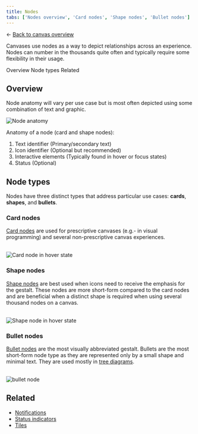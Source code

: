 ```yaml
---
title: Nodes
tabs: ['Nodes overview', 'Card nodes', 'Shape nodes', 'Bullet nodes']
---
```



← [Back to canvas overview](https://pages.github.ibm.com/cdai-design/pal/patterns/canvas/usage) 

<PageDescription>

Canvases use nodes as a way to depict relationships across an experience. Nodes can number in the thousands quite often and typically require some flexibility in their usage. 

</PageDescription>


<AnchorLinks>
  <AnchorLink>Overview</AnchorLink>
  <AnchorLink>Node types</AnchorLink>
  <AnchorLink>Related</AnchorLink>
</AnchorLinks>


## Overview

Node anatomy will vary per use case but is most often depicted using some combination of text and graphic.



<Row>
  <Column colMd={8} colLg={8}>

![Node anatomy](../images/nodeOverview.png)

</Column>
</Row>

Anatomy of a node (card and shape nodes):
1. Text identifier (Primary/secondary text)
2. Icon identifier (Optional but recommended)
3. Interactive elements (Typically found in hover or focus states)
4. Status (Optional)


## Node types

Nodes have three distinct types that address particular use cases: **cards**, **shapes**, and **bullets**.

### Card nodes

[Card nodes](card-nodes) are used for prescriptive canvases (e.g.- in visual programming) and several non-prescriptive canvas experiences.<br /><br />

<Row>
  <Column colMd={8} colLg={8}>

![Card node in hover state](../images/cardNodeEnabled.png)

</Column>
</Row>


### Shape nodes

[Shape nodes](shape-nodes) are best used when icons need to receive the emphasis for the gestalt. These nodes are more short-form compared to the card nodes and are beneficial when a distinct shape is required when using several thousand nodes on a canvas.<br /><br />

<Row>
  <Column colMd={8} colLg={8}>

![Shape node in hover state](../images/shapeNodeEnabled.png)

</Column>
</Row>


### Bullet nodes

[Bullet nodes](bullet-nodes) are the most visually abbreviated gestalt. Bullets are the most short-form node type as they are represented only by a small shape and minimal text. They are used mostly in [tree diagrams](https://www.carbondesignsystem.com/data-visualization/complex-charts#tree-diagrams).<br /><br />

<Row>
  <Column colMd={8} colLg={8}>

![bullet node](../images/bulletNodeEnabled.png)

</Column>
</Row>


## Related

- [Notifications](https://www.carbondesignsystem.com/components/notification/style#structures)
- [Status indicators](https://www.carbondesignsystem.com/patterns/status-indicator-pattern/)
- [Tiles](https://www.carbondesignsystem.com/components/tile/usage/#formatting)
